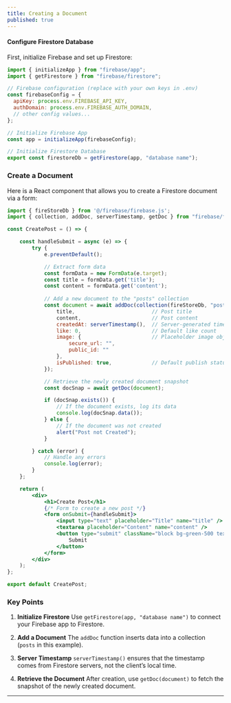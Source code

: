 ```yaml
---
title: Creating a Document
published: true
---
```


#### Configure Firestore Database

First, initialize Firebase and set up Firestore:

```js
import { initializeApp } from "firebase/app";
import { getFirestore } from "firebase/firestore";

// Firebase configuration (replace with your own keys in .env)
const firebaseConfig = {
  apiKey: process.env.FIREBASE_API_KEY,
  authDomain: process.env.FIREBASE_AUTH_DOMAIN,
  // other config values...
};

// Initialize Firebase App
const app = initializeApp(firebaseConfig);

// Initialize Firestore Database
export const firestoreDb = getFirestore(app, "database name");
```


### Create a Document

Here is a React component that allows you to create a Firestore document via a form:

```jsx
import { fireStoreDb } from '@/firebase/firebase.js';
import { collection, addDoc, serverTimestamp, getDoc } from "firebase/firestore";

const CreatePost = () => {

    const handleSubmit = async (e) => {
        try {
            e.preventDefault();

            // Extract form data
            const formData = new FormData(e.target);
            const title = formData.get('title');
            const content = formData.get('content');
         
            // Add a new document to the "posts" collection
            const document = await addDoc(collection(fireStoreDb, "posts"), {
                title,                         // Post title
                content,                       // Post content
                createdAt: serverTimestamp(),  // Server-generated timestamp
                like: 0,                       // Default like count
                image: {                       // Placeholder image object
                    secure_url: "",
                    public_id: ""
                },
                isPublished: true,             // Default publish status
            });

            // Retrieve the newly created document snapshot
            const docSnap = await getDoc(document);

            if (docSnap.exists()) {
                // If the document exists, log its data
                console.log(docSnap.data());
            } else {
                // If the document was not created
                alert("Post not Created");
            }

        } catch (error) {
            // Handle any errors
            console.log(error);
        }
    };

    return (
        <div>
            <h1>Create Post</h1>
            {/* Form to create a new post */}
            <form onSubmit={handleSubmit}>
                <input type="text" placeholder="Title" name="title" />
                <textarea placeholder="Content" name="content" />
                <button type="submit" className="block bg-green-500 text-white">
                    Submit
                </button>
            </form>
        </div>
    );
};

export default CreatePost;
```


### Key Points

1. **Initialize Firestore**
   Use `getFirestore(app, "database name")` to connect your Firebase app to Firestore.

2. **Add a Document**
   The `addDoc` function inserts data into a collection (`posts` in this example).

3. **Server Timestamp**
   `serverTimestamp()` ensures that the timestamp comes from Firestore servers, not the client’s local time.

4. **Retrieve the Document**
   After creation, use `getDoc(document)` to fetch the snapshot of the newly created document.

---


